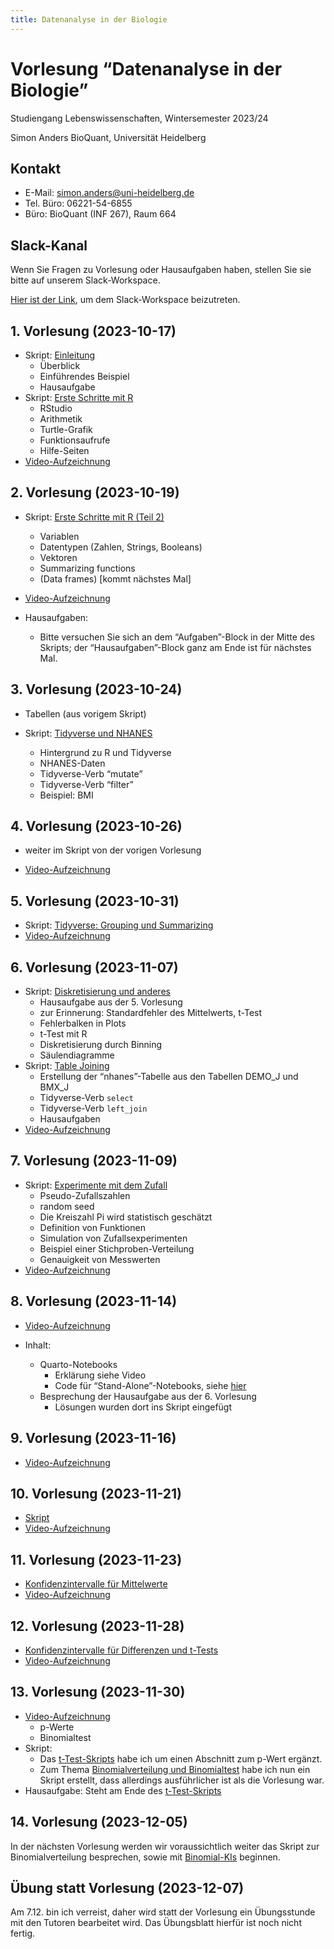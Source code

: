 ```yaml
---
title: Datenanalyse in der Biologie
---
```


# Vorlesung "Datenanalyse in der Biologie"

Studiengang Lebenswissenschaften, Wintersemester 2023/24

Simon Anders 
BioQuant, Universität Heidelberg

## Kontakt

- E-Mail: [simon.anders@uni-heidelberg.de](mailto:simon.anders@uni-heidelberg.de)
- Tel. Büro: 06221-54-6855
- Büro: BioQuant (INF 267), Raum 664

## Slack-Kanal

Wenn Sie Fragen zu Vorlesung oder Hausaufgaben haben,
stellen Sie sie bitte auf unserem Slack-Workspace.

[Hier ist der Link](https://join.slack.com/t/datenanalyse-2324/shared_invite/zt-26uu6cib4-jKabBKFrUhdpH_6gI5b6Fg), um dem Slack-Workspace beizutreten.

## 1. Vorlesung (2023-10-17)

- Skript: [Einleitung](lecture_1.html)
  - Überblick
  - Einführendes Beispiel
  - Hausaufgabe
  
- Skript: [Erste Schritte mit R](lecture_1_first_steps_with_r.html)
  - RStudio
  - Arithmetik
  - Turtle-Grafik
  - Funktionsaufrufe
  - Hilfe-Seiten
  
- [Video-Aufzeichnung](https://youtu.be/MjsbbwuwVSg)

## 2. Vorlesung (2023-10-19)

- Skript: [Erste Schritte mit R (Teil 2)](first_steps_part_2.html)
  - Variablen
  - Datentypen (Zahlen, Strings, Booleans)
  - Vektoren
  - Summarizing functions
  - (Data frames)  [kommt nächstes Mal]

- [Video-Aufzeichnung](https://youtu.be/nB-i08IA-3M)

- Hausaufgaben:
  - Bitte versuchen Sie sich an dem "Aufgaben"-Block in der Mitte des Skripts; der "Hausaufgaben"-Block ganz am Ende ist für nächstes Mal.

## 3. Vorlesung (2023-10-24)  

- Tabellen (aus vorigem Skript)

- Skript: [Tidyverse und NHANES](tidyverse_1.html)
  - Hintergrund zu R und Tidyverse
  - NHANES-Daten
  - Tidyverse-Verb "mutate"  
  - Tidyverse-Verb "filter"
  - Beispiel: BMI
  
## 4. Vorlesung (2023-10-26)    
  
- weiter im Skript von der vorigen Vorlesung  
  
- [Video-Aufzeichnung](https://youtu.be/-S_d9L5IAKw)  

## 5. Vorlesung (2023-10-31)    
  
- Skript: [Tidyverse: Grouping und Summarizing](tidyverse_group_by_and_summarise.html)
- [Video-Aufzeichnung](https://youtu.be/-kitjlamb_M)

## 6. Vorlesung (2023-11-07)

- Skript: [Diskretisierung und anderes](diskretisierung.html)
  - Hausaufgabe aus der 5. Vorlesung
  - zur Erinnerung: Standardfehler des Mittelwerts, t-Test
  - Fehlerbalken in Plots
  - t-Test mit R
  - Diskretisierung durch Binning
  - Säulendiagramme
  
- Skript: [Table Joining](left_join.html)  
  - Erstellung der "nhanes"-Tabelle aus den Tabellen DEMO_J und BMX_J
  - Tidyverse-Verb `select` 
  - Tidyverse-Verb `left_join`
  - Hausaufgaben
  
- [Video-Aufzeichnung](https://youtu.be/XV7wt6fNm48)  

## 7. Vorlesung (2023-11-09)

- Skript: [Experimente mit dem Zufall](experimenting_with_randomness.html)
  - Pseudo-Zufallszahlen
  - random seed
  - Die Kreiszahl Pi wird statistisch geschätzt
  - Definition von Funktionen
  - Simulation von Zufallsexperimenten
  - Beispiel einer Stichproben-Verteilung
  - Genauigkeit von Messwerten
  
- [Video-Aufzeichnung](https://youtu.be/lLYGHSSK4xg)

## 8. Vorlesung (2023-11-14)

- [Video-Aufzeichnung](https://youtu.be/R5NSLkzS0Bo)

- Inhalt:
  - Quarto-Notebooks
    - Erklärung siehe Video
    - Code für "Stand-Alone"-Notebooks, siehe [hier](https://hackmd.io/@simon-anders/HkVpu1koj)
  - Besprechung der Hausaufgabe aus der 6. Vorlesung
     - Lösungen wurden dort ins Skript eingefügt
     
## 9. Vorlesung (2023-11-16)

- [Video-Aufzeichnung](https://youtu.be/_alJjmQiyoY)

## 10. Vorlesung (2023-11-21)

- [Skript](norm2.html)
- [Video-Aufzeichnung](https://youtu.be/PGaBccIEw0E)
  
## 11. Vorlesung (2023-11-23)

- [Konfidenzintervalle für Mittelwerte](confint.html)
- [Video-Aufzeichnung](https://youtu.be/iZEdPxkKvmA)

## 12. Vorlesung (2023-11-28)

- [Konfidenzintervalle für Differenzen und t-Tests](ttest.html)
- [Video-Aufzeichnung](https://youtu.be/mLfHauS34Vo)

## 13. Vorlesung (2023-11-30)

- [Video-Aufzeichnung](https://youtu.be/LLWE3NGHzmU)
  - p-Werte
  - Binomialtest
  
- Skript:
  - Das [t-Test-Skripts](ttest.html) habe ich um einen Abschnitt zum p-Wert ergänzt.
  - Zum Thema [Binomialverteilung und Binomialtest](binom.html) habe ich nun ein Skript erstellt, dass allerdings ausführlicher ist als die Vorlesung war. 
  
- Hausaufgabe: Steht am Ende des [t-Test-Skripts](ttest.html)  

## 14. Vorlesung (2023-12-05)

In der nächsten Vorlesung werden wir voraussichtlich weiter das Skript zur Binomialverteilung besprechen, sowie mit [Binomial-KIs](binom_ci.html) beginnen.

## Übung statt Vorlesung (2023-12-07)

Am 7.12. bin ich verreist, daher wird statt der Vorlesung ein Übungsstunde mit den Tutoren bearbeitet wird. Das Übungsblatt hierfür ist noch nicht fertig.